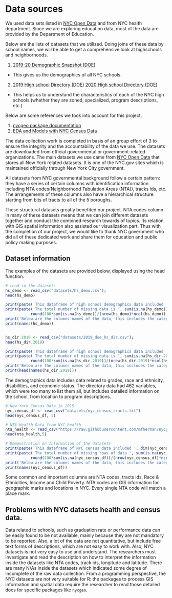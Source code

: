 # Data sources

We used data sets listed in [NYC Open Data](https://opendata.cityofnewyork.us/) and from NYC health department.
Since we are exploring education data, most of the data are provided by the Department of Education.

Below are the lists of datasets that we utilized.
Doing joins of these data by school names, we will be able to get a comprehensive look at highschools and neighborhoods.

1. [2019-20 Demographic Snapshot (DOE)](https://data.cityofnewyork.us/Education/2019-20-Demographic-Snapshot-School/nie4-bv6q)
  * This gives us the demographics of all NYC schools.

2. [2019 High school Directory (DOE)](https://data.cityofnewyork.us/Education/2019-DOE-High-School-Directory/uq7m-95z8)
   [2020 High school Directory (DOE)](https://data.cityofnewyork.us/Education/2020-DOE-High-School-Directory/23z9-6uk9)
  * This helps us to understand the characteristics of each of the NYC high schools (whether they are zoned, specialized, program descriptions, etc.)

Below are some references we took into account for this project.

1. [nycgeo package documentation](https://github.com/mfherman/nycgeo)
2. [EDA and Models with NYC Census Data](https://www.kaggle.com/bigironsphere/tutorial-maps-eda-and-models-with-nyc-census-data)


The data collection work is completed in basis of an group effort of 3 to ensure the integrity and the accountability of the data we use. The datasets are downloaded from official governmental or government-related organizations. The main datasets we use came from [NYC Open Data](https://opendata.cityofnewyork.us/) that stores all New York related datasets. It is one of the NYC.gov sites which is maintained officially through New York City government.

All datasets from NYC governmental background follow a certain pattern: they have a series of certain columns with identification information including NTA codes(Neighborhood Tabulation Areas (NTA)), tracks ids, etc. The arrangements of these columns also have a hierarchical structure: starting from bits of tracts to all of the 5 boroughs.

These structural datasets greatly benefited our project. NTA codes column in many of these datasets means that we can join different datasets together and conduct the combined research towards of topics. Its relation with GIS spatial information also assisted our visualization part. Thus with the completion of our project, we would like to thank NYC government who did all of these dedicated work and share them for education and public policy making purposes.


## Dataset information

The examples of the datasets are provided below, displayed using the head function.

```r
# read in the datasets
hs_demo <- read_csv("datasets/hs_demo.csv");
head(hs_demo)

print(paste('This dataframe of high school demographics data included ', dim(hs_demo)[1], 'rows of info and ', dim(hs_demo)[2], 'columns.'))
print(paste('The total number of missing data is ', sum(is.na(hs_demo)), 
           round(100*sum(is.na(hs_demo))/(nrow(hs_demo)*ncol(hs_demo)), 2), '% of the total.'))
print('Below are the columns names of the data, this includes the categories of the datas recorded:')
print(names(hs_demo))


hs_dir.2019 <- read_csv("datasets/2019_doe_hs_dir.csv");
head(hs_dir.2019)

print(paste('This dataframe of high school demographics data included ', dim(hs_dir.2019)[1], 'rows of info and ', dim(hs_dir.2019)[2], 'columns.'))
print(paste('The total number of missing data is ', sum(is.na(hs_dir.2019)), 
           round(100*sum(is.na(hs_dir.2019))/(nrow(hs_dir.2019)*ncol(hs_dir.2019)), 2), '% of the total.'))
print('Below are the columns names of the data, this includes the categories of the datas recorded:')
print(head(names(hs_dir.2019)))
```

The demographics data includes data related to grades, race and ethnicity, disabilities, and economic status.
The directory data had 462 variables, which were too many to list them all, but includes detailed information on the school, from location to program descriptions.

```r
# New York Census Data in 2015
nyc_census_df <- read_csv("datasets/nyc_census_tracts.txt")
head(nyc_census_df, 5)

# NTA Health Data from NYC health
nta_health <- read_csv("https://raw.githubusercontent.com/mfherman/nycgeo/master/inst/extdata/nta-health.csv")
head(nta_health,5)

# Demonstration on Information of the datasets
print(paste('This dataframe of NYC census data included ', dim(nyc_census_df)[1], 'rows of info and ', dim(nyc_census_df)[2], 'columns.'))
print(paste('The total number of missing rows of data ', sum(is.na(nyc_census_df)), 
           round(100*sum(is.na(nyc_census_df))/(nrow(nyc_census_df)*ncol(nyc_census_df)), 2), '% of the total.'))
print('Below are the columns names of the data, this includes the categories of the datas recorded:')
print(names(nyc_census_df))

```

Some common and important columns are NTA codes, tracts ids, Race & Ethnicities, Income and Child Poverty. NTA codes are GIS information for geographic marks and locations in NYC. Every single NTA code will match a place mark.


## Problems with NYC datasets health and census data.

Data related to schools, such as graduation rate or performance data can be easily found to be not available, mainly because they are not mandatory to be reported. Also, a lot of the data are not quantitative, but include free text forms of descriptions, which are not easy to work with.
Also, NYC datasets is not very easy to use and understand. The researchers must investigate and read the description on how to interpret the information inside the datasets like NTA codes, track ids, longitude and latitude. There are many N/As inside the datasets which indicated some degree of incomplete of the raw data collection. From a programming perspective, the NYC datasets are not very suitable for R: the packages to process GIS information and spatial data require the researcher to read those detailed docs for specific packages like `nycgeo`.